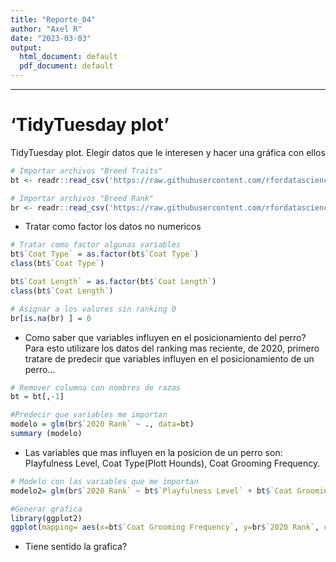 ```yaml
---
title: "Reporte_04"
author: "Axel R"
date: "2023-03-03"
output:
  html_document: default
  pdf_document: default
---
```




------------------------------------------------

# 'TidyTuesday plot'
TidyTuesday plot. Elegir datos que le interesen y hacer una gráfica con ellos


```r

# Importar archivos "Breed Traits"
bt <- readr::read_csv('https://raw.githubusercontent.com/rfordatascience/tidytuesday/master/data/2022/2022-02-01/breed_traits.csv')

# Importar archivos "Breed Rank"
br <- readr::read_csv('https://raw.githubusercontent.com/rfordatascience/tidytuesday/master/data/2022/2022-02-01/breed_rank.csv')
```

- Tratar como factor los datos no numericos
```r

# Tratar como factor algunas variables
bt$`Coat Type` = as.factor(bt$`Coat Type`)
class(bt$`Coat Type`)

bt$`Coat Length` = as.factor(bt$`Coat Length`)
class(bt$`Coat Length`)

# Asignar a los valores sin ranking 0
br[is.na(br) ] = 0
```


- Como saber que variables influyen en el posicionamiento del perro? Para esto utilizare los datos del ranking mas reciente, de 2020, primero tratare de predecir que variables influyen en el posicionamiento de un perro...

```r
# Remover columna con nombres de razas
bt = bt[,-1]

#Predecir que variables me importan
modelo = glm(br$`2020 Rank` ~ ., data=bt)
summary (modelo)
```

- Las variables que mas influyen en la posicion de un perro son: Playfulness Level, Coat Type(Plott Hounds), Coat Grooming Frequency.

```r

# Modelo con las variables que me importan
modelo2= glm(br$`2020 Rank` ~ bt$`Playfulness Level` + bt$`Coat Grooming Frequency` + bt$`Coat Type`)

#Generar grafica
library(ggplot2)
ggplot(mapping= aes(x=bt$`Coat Grooming Frequency`, y=br$`2020 Rank`, colour= bt$`Coat Type`))+ geom_point() + labs (y= "Ranking 2020", x = "Frecuencia de cepillado") + labs(color = "Tipo de pelo")


```

- Tiene sentido la grafica?

